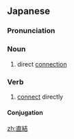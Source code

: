 ==Japanese==
{{ja-kanjitab|ちょく|k1=ちょっ|けつ|yomi=on}}

===Pronunciation===
{{ja-pron|ちょっけつ|y=on}}

===Noun===
{{ja-noun|ちょっけつ}}

# direct [[connection]]

===Verb===
{{ja-verb-suru|tr=both|ちょっけつ}}

# [[connect]] directly

====Conjugation====
{{ja-suru|ちょっけつ}}

[[zh:直結]]